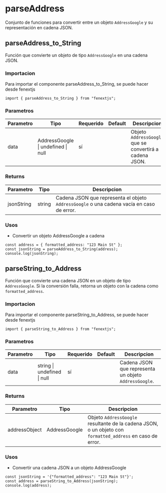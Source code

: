 # parseAddress

Conjunto de funciones para convertir entre un objeto `AddressGoogle` y su representación en cadena JSON.

## parseAddress_to_String

Función que convierte un objeto de tipo `AddressGoogle` en una cadena JSON.

### Importacion

Para importar el componente parseAddress_to_String, se puede hacer desde fenextjs

```tsx copy
import { parseAddress_to_String } from "fenextjs";
```

### Parametros

| Parametro | Tipo | Requerido | Default | Descripcion |
| --------- | ---- | --------- | ------- | ----------- |
| data | AddressGoogle \| undefined \| null | sí |  | Objeto `AddressGoogle` que se convertirá a cadena JSON. |
### Returns

| Parametro | Tipo | Descripcion |
| --------- | ---- | ----------- |
| jsonString | string  | Cadena JSON que representa el objeto `AddressGoogle` o una cadena vacía en caso de error. |
### Usos

- Convertir un objeto AddressGoogle a cadena

```tsx copy
const address = { formatted_address: "123 Main St" };
const jsonString = parseAddress_to_String(address);
console.log(jsonString);
```



## parseString_to_Address

Función que convierte una cadena JSON en un objeto de tipo `AddressGoogle`. Si la conversión falla, retorna un objeto con la cadena como `formatted_address`.

### Importacion

Para importar el componente parseString_to_Address, se puede hacer desde fenextjs

```tsx copy
import { parseString_to_Address } from "fenextjs";
```

### Parametros

| Parametro | Tipo | Requerido | Default | Descripcion |
| --------- | ---- | --------- | ------- | ----------- |
| data | string \| undefined \| null | sí |  | Cadena JSON que representa un objeto `AddressGoogle`. |
### Returns

| Parametro | Tipo | Descripcion |
| --------- | ---- | ----------- |
| addressObject | AddressGoogle  | Objeto `AddressGoogle` resultante de la cadena JSON, o un objeto con `formatted_address` en caso de error. |
### Usos

- Convertir una cadena JSON a un objeto AddressGoogle

```tsx copy
const jsonString = '{"formatted_address": "123 Main St"}';
const address = parseString_to_Address(jsonString);
console.log(address);
```



